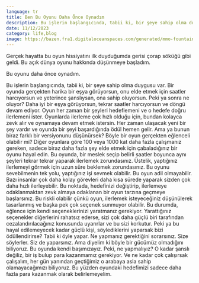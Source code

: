 ```yaml
---
language: tr
title: Ben Bu Oyunu Daha Önce Oynadım
description: Bu işlerin başlangıcında, tabii ki, bir şeye sahip olma duygusu var. Bir oyunda gerçekten harika bir eşya görüyorsun, onu elde etmek için saatler harcıyorsun ve yeterince şanslıysan, ona sahip oluyorsun. Peki ya sonra ne oluyor? Daha iyi bir eşya görüyorsun, tekrar saatler harcıyorsun ve döngü devam ediyor.
date: 11/12/2023
category: life,blog
image: https://bazen.fra1.digitaloceanspaces.com/generated/mmo-fountain.webp
---
```


<Paragraph>Gerçek hayatta bu oyun hissiyatını ilk duyduğumda gerisi çorap söküğü gibi geldi. Bu açık dünya oyunu hakkında düşünmeye başladım.</Paragraph>

<Paragraph>Bu oyunu daha önce oynadım.</Paragraph>

<Paragraph>
Bu işlerin başlangıcında, tabii ki, bir şeye sahip olma duygusu var. Bir oyunda gerçekten harika bir eşya görüyorsun, onu elde etmek için saatler harcıyorsun ve yeterince şanslıysan, ona sahip oluyorsun. Peki ya sonra ne oluyor? Daha iyi bir eşya görüyorsun, tekrar saatler harcıyorsun ve döngü devam ediyor. Oyun her zaman bir şeyleri hedeflemeni ve o hedefe doğru ilerlemeni ister. Oyunlarda ilerleme çok hızlı olduğu için, bundan kolayca zevk alır ve oynamaya devam etmek istersin. Her zaman ulaşacak yeni bir şey vardır ve oyunda bir şeyi başardığında ödül hemen gelir. Ama ya bunun biraz farklı bir versiyonunu düşünürsek?
</Paragraph>

<Paragraph>
Böyle bir oyun gerçekten eğlenceli olabilir mi? Diğer oyunlara göre 100 veya 1000 kat daha fazla çalışmanız gereken, sadece biraz daha fazla şey elde etmek için çabaladığınız bir oyunu hayal edin. Bu oyunda, bir meslek seçip belirli saatler boyunca aynı şeyleri tekrar tekrar yaparak ilerlemek zorundasınız. Üstelik, yaptığınız ilerlemeyi görmek için uzun süre beklemek zorundasınız. Bu oyunu sevebilmenin tek yolu, yaptığınız işi sevmek olabilir. Bu oyun adil olmayabilir. Bazı insanlar çok daha kolay görevleri daha kısa sürede yaparak sizden çok daha hızlı ilerleyebilir. Bu noktada, hedefinizi değiştirip, ilerlemeye odaklanmaktan zevk almaya odaklanan bir oyun tarzına geçmeye başlarsınız. Bu riskli olabilir çünkü oyun, ilerlemek isteyeceğiniz düşünülerek tasarlanmış ve başka pek çok seçenek sunmuyor olabilir.
</Paragraph>

<Paragraph>
Bu durumda, eğlence için kendi seçeneklerinizi yaratmanız gerekiyor. Yarattığınız seçenekler diğerlerini rahatsız ederse, sizi çok daha güçlü biri tarafından cezalandırılacağınız konusunda uyarırlar ve bu sizi korkutur. Peki ya bu hayal edilemeyecek kadar güçlü kişi, söylediklerini yaparsak bizi ödüllendirirse? Tabii ki öyle yapar. Ne yapmanız gerektiğini sorarsınız. Size söylerler. Siz de yaparsınız. Ama diyelim ki böyle bir gücümüz olmadığını biliyoruz. Bu oyunda kendi başımızayız. Peki, ne yapmalıyız? O kadar şanslı değiliz, bir iş bulup para kazanmamız gerekiyor. Ve ne kadar çok çalışırsak çalışalım, her gün yanından geçtiğimiz o arabaya asla sahip olamayacağımızı biliyoruz. Bu yüzden oyundaki hedefimizi sadece daha fazla para kazanmak olarak belirlemeyelim.
</Paragraph>